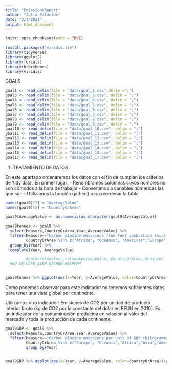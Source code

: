 ```yaml
---
title: "EmissionsReport"
author: "Julia Palacios"
date: "3/3/2021"
output: html_document
---
```


```r
knitr::opts_chunk$set(echo = TRUE)
```

```r
install.packages("viridisLite")
library(tidyverse)
library(ggplot2)
library(forcats)
library(hrbrthemes)
library(viridis)

```
GOALS
```r
goal1 <- read_delim(file = "data/goal_1.csv",delim =";")
goal3 <- read_delim(file = "data/goal_3.csv", delim = ";")
goal4 <- read_delim(file = "data/goal_4.csv", delim = ";")
goal5 <- read_delim(file = "data/goal_5.csv", delim = ";")
goal6 <- read_delim(file = "data/goal_6.csv", delim = ";")
goal7 <- read_delim(file = "data/goal_7.csv", delim = ";")
goal8 <- read_delim(file = "data/goal_8.csv", delim = ";")
goal9 <- read_delim(file = "data/goal_9.csv", delim = ";")
goal10 <- read_delim(file = "data/goal_10.csv", delim = ";")
goal11 <- read_delim(file = "data/goal_11.csv", delim = ";")
goal12 <- read_delim(file = "data/goal_12.csv", delim = ";")
goal13 <- read_delim(file = "data/goal_13.csv", delim = ";")
goal14 <- read_delim(file = "data/goal_14.csv", delim = ";")
goal15 <- read_delim(file = "data/goal_15.csv", delim = ";")
goal17 <- read_delim(file = "data/goal_17.csv", delim = ";")
```

1. TRATAMIENTO DE DATOS

En este apartado ordenaremos los datos con el fin de cumplan los criterios de 'tidy data'.
En primer lugar:
- Renombramos columnas cuyos nombres no son cómodos a la hora de trabajar
- Convertimos a variables númericas las que son
- Utilizamos la función gather() para reordenar la tabla

```r

names(goal9)[7] = "AverageValue"
names(goal9)[5] = "CountryOrArea"

goal9$AverageValue <- as.numeric(as.character(goal9$AverageValue))

goal9tonnes <- goal9 %>%
  select(Measure,CountryOrArea,Year,AverageValue) %>%
  filter(Measure=="Carbon dioxide emissions from fuel combustion (millions of tonnes)",
         CountryOrArea %in% c("Africa", "Oceania", "Americas","Europe","Asia")) %>% 
  group_by(Year) %>% 
  complete(Year, AverageValue) 

         #gather(key=Year,value=AverageValue,-CountryOrArea,-Measure) 
  #NO SE USAR BIEN GATHER HELPPPP


goal9tonnes %>% ggplot(aes(x=Year, y=AverageValue, color=CountryOrArea)) + geom_point()

```
Como podemos observar para este indicador no tenemos suficientes datos para tener una vista global por continente.

Utilizamos otro indicador: Emisiones de CO2 por unidad de producto interior bruto (kg de CO2 por la constante del dolar en EEUU en 2010). Es un indicador de la contaminación producida en relación al valor del mercado y toda la producción de cada continente.
```r
goal9GDP <- goal9 %>%
  select(Measure,CountryOrArea,Year,AverageValue) %>% 
  filter(Measure=="Carbon dioxide emissions per unit of GDP (kilogrammes of CO2 per constant 2010 United States dollars)", 
         CountryOrArea %in% c("Europe", "Oceania","Africa","Asia","Americas")) %>% 
         group_by(Year) 


goal9GDP %>% ggplot(aes(x=Year, y=AverageValue, color=CountryOrArea))+geom_point()

```
